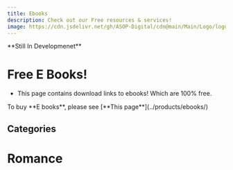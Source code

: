```yaml
---
title: Ebooks
description: Check out our Free resources & services! 
image: https://cdn.jsdelivr.net/gh/ASOP-Digital/cdn@main/Main/Logo/logo.png
---
```


<Aside type="danger" title="Not avaliable yet"> **Still In Developmenet**</Aside>


# Free E Books!
- This page contains download links to ebooks! Which are 100% free.

<Aside type="tip"> To buy **E books**, please see [**This page**](../products/ebooks/) </Aside>

## Categories
<CardGrid >
    <LinkCard title="Romance" href="#Romance" description="Free Books related to Romance"/>
    <LinkCard title="Fiction" href="" description="See Fiction Books!"/>
    <LinkCard title="Non-Fiction" href="" description=""/>
    <LinkCard title="Tech" href="" description=""/>
    <LinkCard title="" href="" description=""/>
    <LinkCard title="" href="" description=""/>
    <LinkCard title="" href="" description=""/>
</CardGrid>

# Romance 






